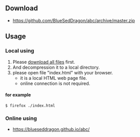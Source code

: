 == Download ==
* https://github.com/BlueSedDragon/abc/archive/master.zip

== Usage ==

=== Local using ===
# Please [[#Download|download all files]] first.
# And decompression it to a local directory.
# please open file "index.html" with your browser.
#* it is a local HTML web page file.
#* online connection is not required.
==== for example ====
<code>$ firefox ./index.html</code>

=== Online using ===
* https://blueseddragon.github.io/abc/

